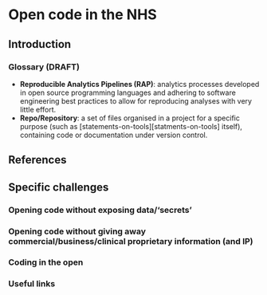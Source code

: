 # Open code in the NHS

## Introduction



### Glossary (DRAFT)

- **Reproducible Analytics Pipelines (RAP)**: analytics processes developed in open source programming languages and
adhering to software engineering best practices to allow for reproducing analyses with very little effort.
- **Repo/Repository**: a set of files organised in a project for a specific purpose (such as 
[statements-on-tools][statments-on-tools] itself), containing code or documentation under version control.

## References


## Specific challenges

### Opening code without exposing data/'secrets'


### Opening code without giving away commercial/business/clinical proprietary information (and IP)

### Coding in the open

### Useful links
